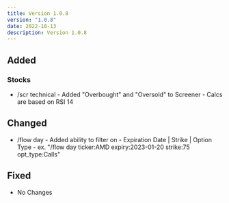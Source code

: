 ```yaml
---
title: Version 1.0.8
version: "1.0.8"
date: 2022-10-13
description: Version 1.0.8
---
```


## Added

### Stocks
- /scr technical - Added "Overbought" and "Oversold" to Screener - Calcs are based on RSI 14

## Changed
- /flow day - Added ability to filter on - Expiration Date | Strike | Option Type - ex. "/flow day ticker:AMD expiry:2023-01-20 strike:75 opt_type:Calls"

## Fixed
- No Changes
